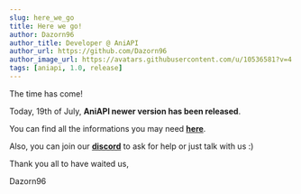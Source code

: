 ```yaml
---
slug: here_we_go
title: Here we go!
author: Dazorn96
author_title: Developer @ AniAPI
author_url: https://github.com/Dazorn96
author_image_url: https://avatars.githubusercontent.com/u/10536581?v=4
tags: [aniapi, 1.0, release]
---
```



The time has come!

Today, 19th of July, **AniAPI newer version has been released**.

You can find all the informations you may need **[here](/docs)**.

Also, you can join our **[discord](https://discord.gg/xQjZx5aWkR)** to ask for help or just talk with us :)

Thank you all to have waited us,

Dazorn96

<DisqusComments identifier="here_we_go_0" title="Here we go!" />